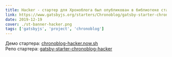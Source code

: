 ```yaml
---
title: Hacker - стартер для Хроноблога был опубликован в библиотеке стартеров Gatsbyjs
link: https://www.gatsbyjs.org/starters/Chronoblog/gatsby-starter-chronoblog-hacker/
date: 2019-12-19
cover: ./st-banner-hacker.png
tags: ['gatsbyjs', 'project', 'chronoblog']
---
```


Демо стартера: [chronoblog-hacker.now.sh](https://chronoblog-hacker.now.sh/)  
Репо стартера: [gatsby-starter-chronoblog-hacker](https://github.com/Chronoblog/gatsby-starter-chronoblog-hacker)
